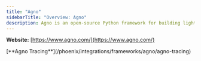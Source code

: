 ```yaml
---
title: "Agno"
sidebarTitle: "Overview: Agno"
description: Agno is an open-source Python framework for building lightweight, model-agnostic AI agents with built-in memory, knowledge, tools, and reasoning capabilities
---
```


**Website:** [https://www.agno.com/](https://www.agno.com/)

<Columns cols={1}>
  <Card img="https://storage.googleapis.com/arize-phoenix-assets/assets/images/phoenix-docs-images/3daeeb35-image.jpeg">
    [**Agno Tracing**](/phoenix/integrations/frameworks/agno/agno-tracing)
  </Card>
</Columns>
